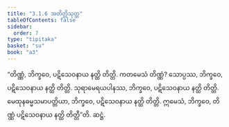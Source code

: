 ```yaml
---
title: "3.1.6 အတိတ္တိသုတ္တ"
tableOfContents: false
sidebar:
  order: 7
type: "tipitaka"
basket: "su"
book: "a3"
---
```



<DynamicBreadcrumb />

<Division number="109" book="a3">

<Paragraph number="882" book="a3">
“တိဏ္ဏံ, ဘိက္ခဝေ, ပဋိသေဝနာယ နတ္ထိ တိတ္တိ. ကတမေသံ တိဏ္ဏံ? သောပ္ပဿ, ဘိက္ခဝေ, ပဋိသေဝနာယ နတ္ထိ တိတ္တိ. သုရာမေရယပါနဿ, ဘိက္ခဝေ, ပဋိသေဝနာယ နတ္ထိ တိတ္တိ. မေထုနဓမ္မသမာပတ္တိယာ, ဘိက္ခဝေ, ပဋိသေဝနာယ နတ္ထိ တိတ္တိ. ဣမေသံ, ဘိက္ခဝေ, တိဏ္ဏံ ပဋိသေဝနာယ နတ္ထိ တိတ္တီ”တိ.

</Paragraph>
</Division>

<Paragraph number="883" type="center" book="a3">
ဆဋ္ဌံ.
</Paragraph>
